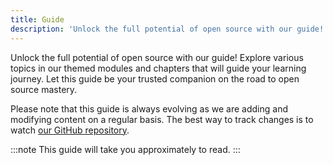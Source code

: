 ```yaml
---
title: Guide
description: 'Unlock the full potential of open source with our guide! Explore various topics in our themed modules and chapters that will guide your learning journey. Let this guide be your trusted companion on the road to open source mastery.'
---
```



<p class="lead">
	Unlock the full potential of open source with our guide! Explore various
	topics in our themed modules and chapters that will guide your learning
	journey. Let this guide be your trusted companion on the road to open source
	mastery.
</p>

Please note that this guide is always evolving as we are adding and modifying content on a regular basis. The best way to track changes is to watch <a href="https://github.com/Open-reSource/openresource.dev">our GitHub repository</a>.

:::note
This guide will take you approximately **<GuideReadingTime slug="guide" />** to read.
:::
